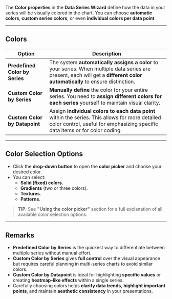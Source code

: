 
The **Color properties** in the **Data Series Wizard** define how the data in your series will be visually colored in the chart. You can choose **automatic colors**, **custom series colors**, or even **individual colors per data point**.

---

## **Colors**

| **Option**                        | **Description**                                                                                                                                                                         |
|----------------------------------|-----------------------------------------------------------------------------------------------------------------------------------------------------------------------------------------|
| **Predefined Color by Series**    | The system **automatically assigns a color** to your series. When multiple data series are present, each will get a **different color automatically** to ensure distinction.              |
| **Custom Color by Series**        | **Manually define** the color for your entire series. You need to **assign different colors for each series** yourself to maintain visual clarity.                                        |
| **Custom Color by Datapoint**     | Assign **individual colors to each data point** within the series. This allows for more detailed color control, useful for emphasizing specific data items or for color coding.            |

---

## **Color Selection Options**

- Click the **drop-down button** to open the **color picker** and choose your desired color.
- You can select:
  - **Solid (fixed) colors**.
  - **Gradients** (two or three colors).
  - **Textures**.
  - **Patterns**.

> **TIP**: See **"Using the color picker"** section for a full explanation of all available color selection options.

---

## **Remarks**

- **Predefined Color by Series** is the quickest way to differentiate between multiple series without manual effort.
- **Custom Color by Series** gives **full control** over the visual appearance but requires careful planning in multi-series charts to avoid similar colors.
- **Custom Color by Datapoint** is ideal for highlighting **specific values** or creating **heatmap-like effects** within a single series.
- Carefully choosing colors helps **clarify data trends**, **highlight important points**, and maintain **aesthetic consistency** in your presentations.
